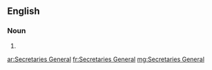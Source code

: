 ==English==

===Noun===
{{head|en|noun plural form|head=[[secretary|Secretaries]] [[general|General]]}}

# {{plural of|Secretary General|lang=en}}

[[ar:Secretaries General]]
[[fr:Secretaries General]]
[[mg:Secretaries General]]